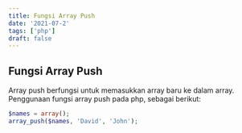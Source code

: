 ```yaml
---
title: Fungsi Array Push
date: '2021-07-2'
tags: ['php']
draft: false
---
```


## Fungsi Array Push

Array push berfungsi untuk memasukkan array baru ke dalam array. Penggunaan fungsi array push pada php, sebagai berikut:

```php
$names = array();
array_push($names, 'David', 'John');
```
